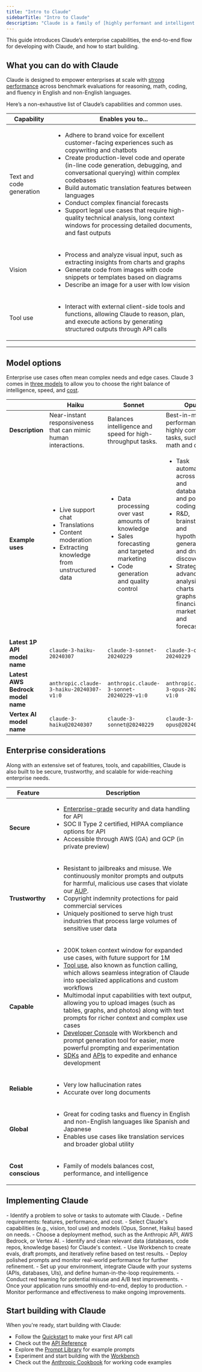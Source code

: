 ```yaml
---
title: "Intro to Claude"
sidebarTitle: "Intro to Claude"
description: "Claude is a family of [highly performant and intelligent AI models](/en/docs/about-claude/models) built by Anthropic. While Claude is powerful and extensible, it’s also the most trustworthy and reliable AI available. It follows critical protocols, makes fewer mistakes, and is resistant to jailbreaks—allowing [enterprise customers](https://www.anthropic.com/customers) to build the safest AI-powered applications at scale."
---
```


This guide introduces Claude’s enterprise capabilities, the end-to-end flow for developing with Claude, and how to start building.

## What you can do with Claude

Claude is designed to empower enterprises at scale with [strong performance](https://www-cdn.anthropic.com/de8ba9b01c9ab7cbabf5c33b80b7bbc618857627/Model_Card_Claude_3.pdf) across benchmark evaluations for reasoning, math, coding, and fluency in English and non-English languages.

Here’s a non-exhaustive list of Claude’s capabilities and common uses.

| Capability | Enables you to... |
|-----------|-----------------|
| Text and code generation | <ul><li>Adhere to brand voice for excellent customer-facing experiences such as copywriting and chatbots</li><li>Create production-level code and operate (in-line code generation, debugging, and conversational querying) within complex codebases</li><li>Build automatic translation features between languages</li><li>Conduct complex financial forecasts</li><li>Support legal use cases that require high-quality technical analysis, long context windows for processing detailed documents, and fast outputs</li></ul> |
| Vision | <ul><li>Process and analyze visual input, such as extracting insights from charts and graphs</li><li>Generate code from images with code snippets or templates based on diagrams</li><li>Describe an image for a user with low vision</li></ul> |
| Tool use | <ul><li>Interact with external client-side tools and functions, allowing Claude to reason, plan, and execute actions by generating structured outputs through API calls</li></ul> |

---

## Model options

Enterprise use cases often mean complex needs and edge cases. Claude 3 comes in [three models](/en/docs/about-claude/models) to allow you to choose the right balance of intelligence, speed, and [cost](https://www.anthropic.com/api).

| | **Haiku**<br /> | **Sonnet**<br /> | **Opus**<br /> |
|-----------------|-------------------|-------------------|-------------------|
| **Description** | Near-instant responsiveness that can mimic human interactions. | Balances intelligence and speed for high-throughput tasks. | Best-in-market performance on highly complex tasks, such as math and coding. |
| **Example uses** | <ul><li>Live support chat</li><li>Translations</li><li>Content moderation</li><li>Extracting knowledge from unstructured data</li></ul> | <ul><li>Data processing over vast amounts of knowledge</li><li>Sales forecasting and targeted marketing</li><li>Code generation and quality control</li></ul> | <ul><li>Task automation across APIs and databases, and powerful coding tasks</li><li>R&D, brainstorming and hypothesis generation, and drug discovery</li><li>Strategy, advanced analysis of charts and graphs, financials and market trends, and forecasting</li></ul> |
| **Latest 1P API<br />model name** | ```claude-3-haiku-20240307``` | ```claude-3-sonnet-20240229``` | ```claude-3-opus-20240229``` |
| **Latest AWS Bedrock<br />model name** | ```anthropic.claude-3-haiku-20240307-v1:0``` | ```anthropic.claude-3-sonnet-20240229-v1:0``` | ```anthropic.claude-3-opus-20240229-v1:0``` |
| **Vertex AI<br />model name** | ```claude-3-haiku@20240307``` | ```claude-3-sonnet@20240229``` | ```claude-3-opus@20240229``` |

## Enterprise considerations

Along with an extensive set of features, tools, and capabilities, Claude is also built to be secure, trustworthy, and scalable for wide-reaching enterprise needs.

| Feature | Description |
|--------|-------------|
| **Secure** | <ul><li><a href="https://trust.anthropic.com/">Enterprise-grade</a> security and data handling for API</li><li>SOC II Type 2 certified, HIPAA compliance options for API</li><li>Accessible through AWS (GA) and GCP (in private preview)</li></ul> |
| **Trustworthy** | <ul><li>Resistant to jailbreaks and misuse. We continuously monitor prompts and outputs for harmful, malicious use cases that violate our <a href="https://www.anthropic.com/legal/aup">AUP</a>.</li><li>Copyright indemnity protections for paid commercial services</li><li>Uniquely positioned to serve high trust industries that process large volumes of sensitive user data</li></ul> |
| **Capable** | <ul><li>200K token context window for expanded use cases, with future support for 1M</li><li><a href="/en/docs/build-with-claude/tool-use">Tool use</a>, also known as function calling, which allows seamless integration of Claude into specialized applications and custom workflows</li><li>Multimodal input capabilities with text output, allowing you to upload images (such as tables, graphs, and photos) along with text prompts for richer context and complex use cases</li><li><a href="https://console.anthropic.com">Developer Console</a> with Workbench and prompt generation tool for easier, more powerful prompting and experimentation</li><li><a href="/en/api/client-sdks">SDKs</a> and <a href="/en/api">APIs</a> to expedite and enhance development</li></ul> |
| **Reliable** | <ul><li>Very low hallucination rates</li><li>Accurate over long documents</li></ul> |
| **Global** | <ul><li>Great for coding tasks and fluency in English and non-English languages like Spanish and Japanese</li><li>Enables use cases like translation services and broader global utility</li></ul> |
| **Cost conscious** | <ul><li>Family of models balances cost, performance, and intelligence</li></ul> |

## Implementing Claude

<Steps>
  <Step title="Scope your use case">
    - Identify a problem to solve or tasks to automate with Claude.
    - Define requirements: features, performance, and cost.
  </Step>
  <Step title="Design your integration">
    - Select Claude's capabilities (e.g., vision, tool use) and models (Opus, Sonnet, Haiku) based on needs.
    - Choose a deployment method, such as the Anthropic API, AWS Bedrock, or Vertex AI.
  </Step>
  <Step title="Prepare your data">
    - Identify and clean relevant data (databases, code repos, knowledge bases) for Claude's context.
  </Step>
  <Step title="Develop your prompts">
    - Use Workbench to create evals, draft prompts, and iteratively refine based on test results.
    - Deploy polished prompts and monitor real-world performance for further refinement.
  </Step>
  <Step title="Implement Claude">
    - Set up your environment, integrate Claude with your systems (APIs, databases, UIs), and define human-in-the-loop requirements.
  </Step>
  <Step title="Test your system">
    - Conduct red teaming for potential misuse and A/B test improvements.
  </Step>
  <Step title="Deploy to production">
    - Once your application runs smoothly end-to-end, deploy to production.
  </Step>
  <Step title="Monitor and improve">
    - Monitor performance and effectiveness to make ongoing improvements.
  </Step>
</Steps>

## Start building with Claude

When you're ready, start building with Claude:

- Follow the [Quickstart](/en/docs/quickstart) to make your first API call
- Check out the [API Reference](/en/api)
- Explore the [Prompt Library](/en/prompt-library/library) for example prompts
- Experiment and start building with the [Workbench](https://console.anthropic.com)
- Check out the [Anthropic Cookbook](https://github.com/anthropics/anthropic-cookbook) for working code examples
